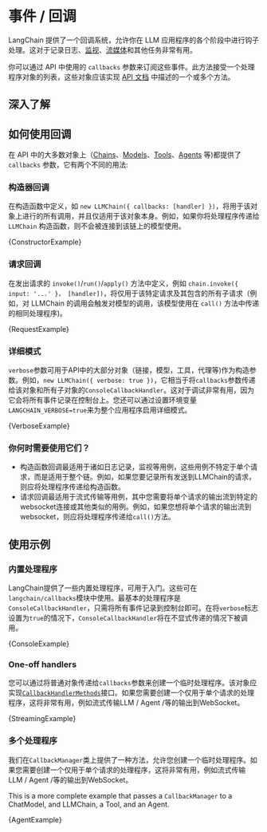 

# 事件 / 回调

LangChain 提供了一个回调系统，允许你在 LLM 应用程序的各个阶段中进行钩子处理。这对于记录日志、[监视](../tracing)、[流媒体](../../modules/models/llms/additional_functionality#streaming-responses)和其他任务非常有用。

你可以通过 API 中使用的 `callbacks` 参数来订阅这些事件。此方法接受一个处理程序对象的列表，这些对象应该实现 [API 文档](../../api/callbacks/interfaces/CallbackHandlerMethods) 中描述的一个或多个方法。

## 深入了解



<DocCardList />


## 如何使用回调

在 API 中的大多数对象上（[Chains](../../modules/chains/)、[Models](../../modules/models/)、[Tools](../../modules/agents/tools/)、[Agents](../../modules/agents/agents/) 等)都提供了 `callbacks` 参数，它有两个不同的用法:

### 构造器回调

在构造函数中定义，如 `new LLMChain({ callbacks: [handler] })`，将用于该对象上进行的所有调用，并且仅适用于该对象本身。例如，如果你将处理程序传递给 `LLMChain` 构造函数，则不会被连接到该链上的模型使用。



<CodeBlock language="typescript">{ConstructorExample}</CodeBlock>


### 请求回调

在发出请求的 `invoke()`/`run()`/`apply()` 方法中定义，例如 `chain.invoke({ input: '...' }， [handler])`，将仅用于该特定请求及其包含的所有子请求（例如，对 LLMChain 的调用会触发对模型的调用，该模型使用在 `call()` 方法中传递的相同处理程序)。



<CodeBlock language="typescript">{RequestExample}</CodeBlock>


### 详细模式


`verbose`参数可用于API中的大部分对象（链接，模型，工具，代理等)作为构造参数。例如，`new LLMChain({ verbose: true })`，它相当于将`callbacks`参数传递给该对象和所有子对象的`ConsoleCallbackHandler`。这对于调试非常有用，因为它会将所有事件记录在控制台上。您还可以通过设置环境变量`LANGCHAIN_VERBOSE=true`来为整个应用程序启用详细模式。





<CodeBlock language="typescript">{VerboseExample}</CodeBlock>



### 你何时需要使用它们？


- 构造函数回调最适用于诸如日志记录，监视等用例，这些用例不特定于单个请求，而是适用于整个链。例如，如果您要记录所有发送到LLMChain的请求，则应将处理程序传递给构造函数。
- 请求回调最适用于流式传输等用例，其中您需要将单个请求的输出流到特定的websocket连接或其他类似的用例。例如，如果您想将单个请求的输出流到websocket，则应将处理程序传递给`call()`方法。


## 使用示例


### 内置处理程序


LangChain提供了一些内置处理程序，可用于入门。这些可在`langchain/callbacks`模块中使用。最基本的处理程序是`ConsoleCallbackHandler`，只需将所有事件记录到控制台即可。在将`verbose`标志设置为`true`的情况下，`ConsoleCallbackHandler`将在不显式传递的情况下被调用。





<CodeBlock language="typescript">{ConsoleExample}</CodeBlock>



### One-off handlers



您可以通过将普通对象传递给`callbacks`参数来创建一个临时处理程序。该对象应实现[`CallbackHandlerMethods`](../../api/callbacks/interfaces/CallbackHandlerMethods)接口。如果您需要创建一个仅用于单个请求的处理程序，这将非常有用，例如流式传输LLM / Agent /等的输出到WebSocket。





<CodeBlock language="typescript">{StreamingExample}</CodeBlock>



### 多个处理程序


我们在`CallbackManager`类上提供了一种方法，允许您创建一个临时处理程序。如果您需要创建一个仅用于单个请求的处理程序，这将非常有用，例如流式传输LLM / Agent /等的输出到WebSocket。


This is a more complete example that passes a `CallbackManager` to a ChatModel, and LLMChain, a Tool, and an Agent.






<CodeBlock language="typescript">{AgentExample}</CodeBlock>

